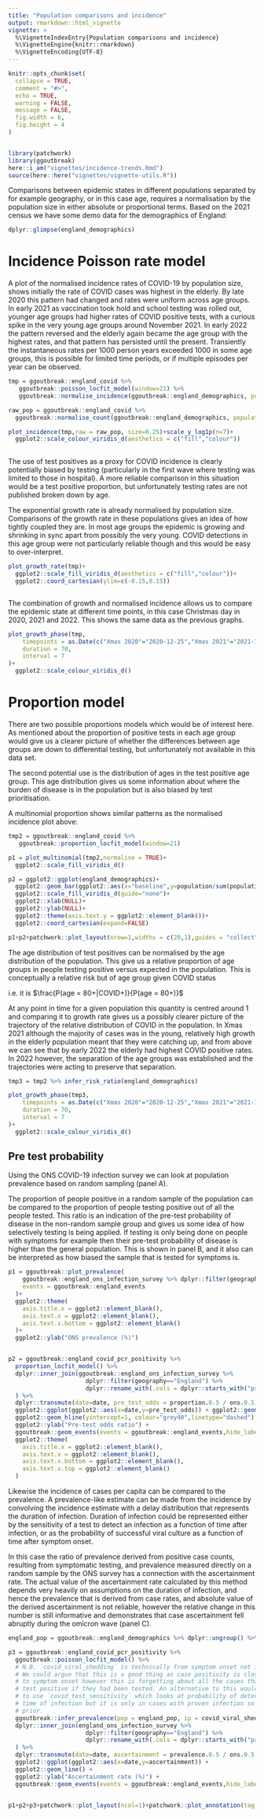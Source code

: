 ```yaml
---
title: "Population comparisons and incidence"
output: rmarkdown::html_vignette
vignette: >
  %\VignetteIndexEntry{Population comparisons and incidence}
  %\VignetteEngine{knitr::rmarkdown}
  %\VignetteEncoding{UTF-8}
---
```


```r
knitr::opts_chunk$set(
  collapse = TRUE,
  comment = "#>",
  echo = TRUE,
  warning = FALSE,
  message = FALSE,
  fig.width = 6,
  fig.height = 4
)


library(patchwork)
library(ggoutbreak)
here::i_am("vignettes/incidence-trends.Rmd")
source(here::here("vignettes/vignette-utils.R"))
```

Comparisons between epidemic states in different populations separated by for example
geography, or in this case age, requires a normalisation by the population size
in either absolute or proportional terms. Based on the 2021 census we have some
demo data for the demographics of England:

```r
dplyr::glimpse(england_demographics)
```

# Incidence Poisson rate model

A plot of the normalised incidence rates of COVID-19 by population size, shows
initially the rate of COVID cases was highest in the elderly. By late 2020 this
pattern had changed and rates were uniform across age groups. In early 2021 as
vaccination took hold and school testing was rolled out, younger age groups had
higher rates of COVID positive tests, with a curious spike in the very young age
groups around November 2021. In early 2022 the pattern reversed and the elderly
again became the age group with the highest rates, and that pattern has
persisted until the present. Transiently the instantaneous rates per 1000 person
years exceeded 1000 in some age groups, this is possible for limited time
periods, or if multiple episodes per year can be observed.

```r

tmp = ggoutbreak::england_covid %>%
   ggoutbreak::poisson_locfit_model(window=21) %>%
   ggoutbreak::normalise_incidence(ggoutbreak::england_demographics, population_unit=1000, normalise_time="1 year")

raw_pop = ggoutbreak::england_covid %>% 
  ggoutbreak::normalise_count(ggoutbreak::england_demographics, population_unit=1000, normalise_time="1 year")

plot_incidence(tmp,raw = raw_pop, size=0.25)+scale_y_log1p(n=7)+
  ggplot2::scale_colour_viridis_d(aesthetics = c("fill","colour"))
  
```

The use of test positives as a proxy for COVID incidence is clearly potentially
biased by testing (particularly in the first wave where testing was limited to those
in hospital). A more reliable comparison in this situation would be a test
positive proportion, but unfortunately testing rates are not published broken 
down by age.

The exponential growth rate is already normalised by population size. Comparisons
of the growth rate in these populations gives an idea of how tightly coupled they are.
In most age groups the epidemic is growing and shrinking in sync apart from possibly
the very young. COVID detections in this age group were not particularly reliable though
and this would be easy to over-interpret.

```r


plot_growth_rate(tmp)+
  ggplot2::scale_fill_viridis_d(aesthetics = c("fill","colour"))+
  ggplot2::coord_cartesian(ylim=c(-0.15,0.15))



```

The combination of growth and normalised incidence allows us to compare the
epidemic state at different time points, in this case Christmas day in 2020,
2021 and 2022. This shows the same data as the previous graphs.

```r

plot_growth_phase(tmp,
    timepoints = as.Date(c("Xmas 2020"="2020-12-25","Xmas 2021"="2021-12-25","Xmas 2022"="2022-12-25")),
    duration = 70, 
    interval = 7
)+
  ggplot2::scale_colour_viridis_d()

```


# Proportion model

There are two possible proportions models which would be of interest here. As
mentioned about the proportion of positive tests in each age group would give
us a clearer picture of whether the differences between age groups are down to 
differential testing, but unfortunately not available in this data set.

The second potential use is the distribution of ages in the test positive age
group. This age distribution gives us some information about where the burden of 
disease is in the population but is also biased by test prioritisation.

A multinomial proportion shows similar patterns as the normalised incidence plot
above:

```r


tmp2 = ggoutbreak::england_covid %>%
   ggoutbreak::proportion_locfit_model(window=21)

p1 = plot_multinomial(tmp2,normalise = TRUE)+
  ggplot2::scale_fill_viridis_d()

p2 = ggplot2::ggplot(england_demographics)+
  ggplot2::geom_bar(ggplot2::aes(x="baseline",y=population/sum(population)*100,fill=class), stat="identity", position="stack", colour="black", linewidth=0.1)+
  ggplot2::scale_fill_viridis_d(guide="none")+
  ggplot2::xlab(NULL)+
  ggplot2::ylab(NULL)+
  ggplot2::theme(axis.text.y = ggplot2::element_blank())+
  ggplot2::coord_cartesian(expand=FALSE)

p1+p2+patchwork::plot_layout(nrow=1,widths = c(20,1),guides = "collect")

```

The age distribution of test positives can be normalised by the age distribution
of the population. This give us a relative proportion of age groups in people
testing positive versus expected in the population. This is conceptually a
relative risk but of age group given COVID status 

i.e. it is $\frac{P(age = 80+|COVID+)}{P(age = 80+)}$

At any point in time for a given population this quantity is centred around 1
and comparing it to growth rate gives us a possibly clearer picture of the
trajectory of the relative distribution of COVID in the population. In Xmas 2021
although the majority of cases was in the young, relatively high growth in the
elderly population meant that they were catching up, and from above we can see
that by early 2022 the elderly had highest COVID positive rates. In 2022
however, the separation of the age groups was established and the trajectories
were acting to preserve that separation.

```r

tmp3 = tmp2 %>% infer_risk_ratio(england_demographics)

plot_growth_phase(tmp3,
    timepoints = as.Date(c("Xmas 2020"="2020-12-25","Xmas 2021"="2021-12-25","Xmas 2022"="2022-12-25")),
    duration = 70, 
    interval = 7
)+
  ggplot2::scale_colour_viridis_d()

```


## Pre test probability

Using the ONS COVID-19 infection survey we can look at population prevalence based on
random sampling (panel A). 

The proportion of people positive in a random sample of the population can be
compared to the proportion of people testing positive out of all the people
tested. This ratio is an indication of the pre-test probability of disease in
the non-random sample group and gives us some idea of how selectively testing is
being applied. If testing is only being done on people with symptoms for example
then their pre-test probability of disease is higher than the general
population. This is shown in panel B, and it also can be interpreted as how 
biased the sample that is tested for symptoms is.

```r
p1 = ggoutbreak::plot_prevalence(
    ggoutbreak::england_ons_infection_survey %>% dplyr::filter(geography == "England"),
    events = ggoutbreak::england_events
  )+
  ggplot2::theme(
    axis.title.x = ggplot2::element_blank(), 
    axis.text.x = ggplot2::element_blank(), 
    axis.text.x.bottom = ggplot2::element_blank()
  )+
  ggplot2::ylab("ONS prevalence (%)")


p2 = ggoutbreak::england_covid_pcr_positivity %>%
  proportion_locfit_model() %>%
  dplyr::inner_join(ggoutbreak::england_ons_infection_survey %>% 
                      dplyr::filter(geography=="England") %>% 
                      dplyr::rename_with(.cols = dplyr::starts_with("prevalence"), .fn = ~stringr::str_replace(.x,"prevalence","ons")), by=c("time")
  ) %>%
  dplyr::transmute(date=date, pre_test_odds = proportion.0.5 / ons.0.5) %>%
  ggplot2::ggplot(ggplot2::aes(x=date,y=pre_test_odds)) + ggplot2::geom_line() +
  ggplot2::geom_hline(yintercept=1, colour="grey40",linetype="dashed") +
  ggplot2::ylab("Pre-test odds ratio") +
  ggoutbreak::geom_events(events = ggoutbreak::england_events,hide_labels = TRUE)+
  ggplot2::theme(
    axis.title.x = ggplot2::element_blank(), 
    axis.text.x = ggplot2::element_blank(), 
    axis.text.x.bottom = ggplot2::element_blank(), 
    axis.text.x.top = ggplot2::element_blank()
  )

```

Likewise the incidence of cases per capita can be compared to the 
prevalence. A prevalence-like estimate can be made from the incidence by convolving
the incidence estimate with a delay distribution that represents the duration of
infection. Duration of infection could be represented either by the sensitivity of a 
test to detect an infection as a function of time after infection, or as the 
probability of successful viral culture as a function of time after symptom onset.

In this case the ratio of prevalence derived from positive case counts,
resulting from symptomatic testing, and prevalence measured directly on a random
sample by the ONS survey has a connection with the ascertainment rate. The
actual value of the ascertainment rate calculated by this method depends very
heavily on assumptions on the duration of infection, and hence the prevalence
that is derived from case rates, and absolute value of the derived ascertainment
is not reliable, however the relative change in this number is still informative
and demonstrates that case ascertainment fell abruptly during the omicron wave
(panel C).


```r
england_pop = ggoutbreak::england_demographics %>% dplyr::ungroup() %>% dplyr::summarise(population = sum(population))

p3 = ggoutbreak::england_covid_pcr_positivity %>% 
  ggoutbreak::poisson_locfit_model() %>%
  # N.B. `covid_viral_shedding` is technically from symptom onset not infection.
  # We could argue that this is a good thing as case positivity is closer in time
  # to symptom onset however this is forgetting about all the cases that would
  # test positive if they had been tested. An alternative to this would have been 
  # to use `covid_test_sensitivity` which looks at probability of detection from 
  # time of infection but it is only in cases with proven infection so a biased 
  # prior.
  ggoutbreak::infer_prevalence(pop = england_pop, ip = covid_viral_shedding) %>%
  dplyr::inner_join(england_ons_infection_survey %>% 
                      dplyr::filter(geography=="England") %>% 
                      dplyr::rename_with(.cols = dplyr::starts_with("prevalence"), .fn = ~stringr::str_replace(.x,"prevalence","ons")), by=c("time")
  ) %>%
  dplyr::transmute(date=date, ascertainment = prevalence.0.5 / ons.0.5 * 100) %>%
  ggplot2::ggplot(ggplot2::aes(x=date,y=ascertainment)) + 
  ggplot2::geom_line() + 
  ggplot2::ylab("Ascertainment rate (%)") +
  ggoutbreak::geom_events(events = ggoutbreak::england_events,hide_labels = TRUE)


p1+p2+p3+patchwork::plot_layout(ncol=1)+patchwork::plot_annotation(tag_levels="A")
```



